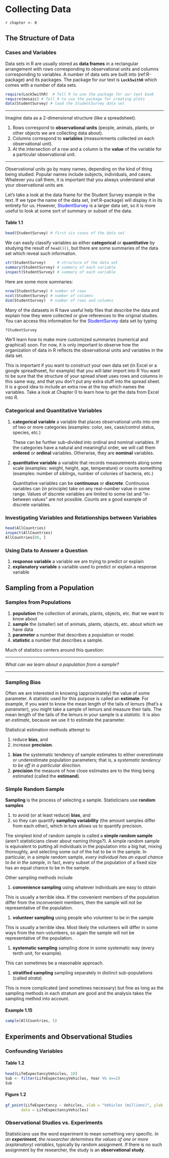 # Collecting Data

<!-- r set_parent('Lock5withR.Rnw') -->


`r chapter <- 0`


<!-- In this chapter we discuss graphical and numerical summaries of data.  These notes focus primarily on how to get (ref:R-package)  to do the work for you.  The text book includes more information about why and when to use various kinds of summaries. -->


## The Structure of Data

### Cases and Variables {-}

Data sets in R are usually stored as **data frames** in a rectangular arrangement with rows corresponding to observational units and columns corresponding to variables.  A number of data sets are built into (ref:R-package)  and its packages. The package for our text is **`Lock5withR`** which comes with a number of data sets. <!-- 1.4 p.13 -->


```r

require(Lock5withR)  # Tell R to use the package for our text book
require(mosaic) # Tell R to use the package for creating plots
data(StudentSurvey) # load the StudentSurvey data set

```

----

Imagine data as a 2-dimensional structure (like a spreadsheet).

#. Rows correspond to **observational units** (people, animals, plants, or other objects we are collecting data about).
#. Columns correspond to **variables** (measurements collected on each observational unit).
#. At the intersection of a row and a column is the **value** of the variable for a particular observational unit.

----

<!-- end boxedText -->
Observational units go by many names, depending on the kind of thing being studied.  Popular names include subjects, individuals, and cases. Whatever you call them, it is important that you always understand what your observational units are.

Let's take a look at the data frame for the Student Survey example in the text. If we type the name of the data set, (ref:R-package)  will display it in its entirety for us. However, <span style="color:blue">StudentSurvey</span> is a larger data set, so it is more useful to look at some sort of summary or subset of the data. <!-- 1.4 p14 -->


#### Table 1.1  {-}
```r
head(StudentSurvey) # first six cases of the data set
```


We can easily classify variables as either **categorical** or **quantitative** by studying the result of `head()()`, but there are some summaries of the data set which reveal such information.
```r
str(StudentSurvey)     # structure of the data set
summary(StudentSurvey) # summary of each variable
inspect(StudentSurvey) # summary of each variable
```


Here are some more summaries:
```r
nrow(StudentSurvey) # number of rows
ncol(StudentSurvey) # number of columns
dim(StudentSurvey)  # number of rows and columns
```


Many of the datasets in R  have useful help files that describe the data and explain how they were collected or give references to the original studies. You can access this information for the <span style="color:blue">StudentSurvey</span> data set by typing
```r
?StudentSurvey
```


We'll learn how to make more customized summaries (numerical and graphical) soon. For now, it is only important to observe how the organization of data in R  reflects the observational units and variables in the data set.

This is important if you want to construct your own data set (in Excel or a google spreadhseet, for example) that you will later import into R  You want to be sure that the structure of your spread sheet uses rows and columns in this same way, and that you don't put any extra stuff into the spread sheet.  It is a good idea to include an extra row at the top which names the variables. Take a look at Chapter 0 to learn how to get the data from Excel into R. 

### Categorical and Quantitative Variables  {-}

<!-- begin description -->


#. **categorical variable** a variable that places observational units into one of two or more categories (examples: color, sex, case/control status, species, etc.)

    These can be further sub-divided into ordinal and nominal variables. If the categories have a natural and meaningful order, we will call them **ordered** or **ordinal** variables.  Otherwise, they are **nominal** variables.

#. **quantitative variable** a variable that records measurements along some scale (examples: weight, height, age, temperature) or counts something (examples: number of siblings, number of colonies of bacteria, etc.)

    Quantitative variables can be **continuous** or **discrete**. Continuous variables can (in principle) take on any real-number value in some range. Values of discrete variables are limited to some list and "in-between values" are not possible. Counts are a good example of discrete variables.

<!-- end description -->

### Investigating Variables and Relationships between Variables {-}

```r
head(AllCountries)
inspect(AllCountries)
AllCountries[86, ]
```


### Using Data to Answer a Question {-}

<!-- begin description -->

#. **response variable**
a variable we are trying to predict or explain
#. **explanatory variable**
a variable used to predict or explain a response variable
<!-- end description -->


## Sampling from a Population

### Samples from Populations {-}

<!-- begin description -->

#. **population** 
the collection of animals, plants, objects, etc. that we want to know about
#. **sample**
the (smaller) set of animals, plants, objects, etc. about which we have data
#. **parameter**
a number that describes a population or model.
#. **statistic**
a number that describes a sample.
<!-- end description -->

Much of statistics centers around this question:

----

_What can we learn about a population from a sample?_ 

----


### Sampling Bias {-}

Often we are interested in knowing (approximately) the value of some parameter.  A statistic used for this purpose is called an **estimate**.  For example, if you want to know the mean length of the tails of lemurs (that's a _parameter_), you might take a sample of lemurs and measure their tails.  The mean length of the tails of the lemurs in your sample is a _statistic_.  It is also an _estimate_, because we use it to estimate the parameter.

Statistical estimation methods attempt to 
<!-- begin itemize -->

#. reduce **bias**, and 
#. increase **precision**.
<!-- end itemize -->

<!-- begin description -->

#. **bias**
the systematic tendency of sample estimates to either overestimate or underestimate population parameters; that is, a _systematic tendency to be off in a particular direction_.
#. **precision**
the measure of how close estimates are to the thing being estimated (called the **estimand**).
<!-- end description -->

### Simple Random Sample {-}

**Sampling** is the process of selecting a sample.  Statisticians use **random samples** 
<!-- begin itemize -->

#.  
to avoid (or at least reduce) **bias**, and 
#. so they can quantify **sampling variability** (the amount samples differ from each other), which in turn allows us to quantify precision.
<!-- end itemize -->

The simplest kind of random sample is called a **simple random sample** (aren't statisticians clever about naming things?).  A simple random sample is equivalent to putting all individuals in the population into a big hat, mixing thoroughly, and selecting some out of the hat to be in the sample.  In particular, in a simple random sample, _every individual has an equal chance to be in the sample_, in fact, every subset of the population of a fixed size has an equal chance to be in the sample.

Other sampling methods include
<!-- begin description -->

#. **convenience sampling** using whatever individuals are easy to obtain

This is usually a terrible idea.  If the convenient members of the population differ from the inconvenient members, then the sample will not be representative of the population.

#. **volunteer sampling** using people who volunteer to be in the sample

This is usually a terrible idea.  Most likely the volunteers will differ in some ways from the non-volunteers, so again the sample will not be representative of the population.

#. **systematic sampling** sampling done in some systematic way 
(every tenth unit, for example).  

This can sometimes be a reasonable approach.

#. **stratified sampling** sampling separately in distinct sub-populations (called _strata_) 

This is more complicated (and sometimes necessary) but fine as long as the sampling methods in each stratum are good and the analysis takes the sampling method into account.

<!-- end description -->

<!-- The block below should be commented out -->
<!-- If a poor sampling method is chosen, the sample may not be representative of the population we are trying to study, leading us to draw inaccurate or incorrect conclusions. -->

#### Example 1.15 {-}
```r
sample(AllCountries, 5)
```



## Experiments and Observational Studies

### Confounding Variables {-}

#### Table 1.2 {-}
```r
head(LifeExpectancyVehicles, 10)
Sub <- filter(LifeExpectancyVehicles, Year %% 4==2)
Sub
```

<!-- fix for every 4 years? -->


#### Figure 1.2 {-}
```r
gf_point(LifeExpectancy ~ Vehicles, xlab = "Vehicles (millions)", ylab = "Life Expectancy", 
       data = LifeExpectancyVehicles)
```


### Observational Studies vs. Experiments {-}

Statisticians use the word experiment to mean something very specific. _In an **experiment**, the researcher determines the values of one or more (explanatory) variables_, typically by random assignment. If there is no such assignment by the researcher, the study is an **observational study**.